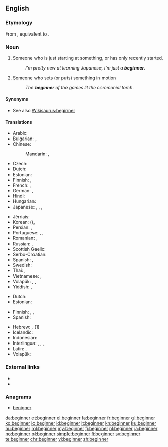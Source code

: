 ==English==

===Etymology===
From {{etyl|enm|en}} {{m|enm|begynner}}, equivalent to {{suffix|begin|er|lang=en}}.

===Noun===
{{en-noun}}

# Someone who is just starting at something, or has only recently started.
#: ''I'm pretty new at learning Japanese, I'm just a '''beginner'''''.
# Someone who sets (or puts) something in motion
#: ''The '''beginner''' of the games lit the ceremonial torch''.

====Synonyms====
* See also [[Wikisaurus:beginner]]

====Translations====
{{trans-top|someone who just recently started}}
* Arabic: {{t|ar|مُبْتَدِئ|m|tr=mubtadi'}}
* Bulgarian: {{t+|bg|начинаещ|m|tr=nachinaješt}}, {{t+|bg|новак|m|tr=novak}}
* Chinese:
*: Mandarin: {{t+|cmn|初學者|sc=Hani}}, {{t|cmn|初学者|tr=chūxuézhě|sc=Hani}}
* Czech: {{t|cs|začátečník|m}}
* Dutch: {{t+|nl|beginner|m}}
* Estonian: {{t|et|algaja}}
* Finnish: {{t+|fi|aloittelija}}, {{t+|fi|vasta-alkaja}}
* French: {{t+|fr|débutant|m}}, {{t+|fr|débutante|f}}
* German: {{t+|de|Anfänger|m}}, {{t+|de|Anfängerin|f}}
* Hindi: {{t|hi|शुरुआत|tr=śuruāt}}
* Hungarian: {{t+|hu|kezdő}}
* Japanese: {{t|ja|初心者|tr=しょしんしゃ, shoshinsha}}, {{t|ja|初学者|tr=しょがくしゃ, shogakusha}}, {{t|ja|ビギナー|tr=biginā}}, {{t|ja|新参|tr=しんざん, shinzan}}
{{trans-mid}}
* Jèrriais: {{t|roa-jer|c'menchant|m}}
* Korean: {{t+|ko|초심자|sc=Hang}} ({{t+|ko|初心者|sc=Hani}}), {{t+|ko|초보자|sc=Hang}}
* Persian: {{t+|fa|مبتدی}}, {{t+|fa|تازه‌کار}}
* Portuguese: {{t+|pt|novato|m}}, {{t|pt|iniciante}}, {{t+|pt|principiante}}
* Romanian: {{t+|ro|începător|m}}, {{t+|ro|începătoare|f}}
* Russian: {{t+|ru|начинающий|m|tr=načinájuščij}}, {{t+|ru|новичок|m|tr=novičók}}
* Scottish Gaelic: {{t|gd|neach-tòiseachaidh|m}}
* Serbo-Croatian: {{t+|sh|početnik|m}}
* Spanish: {{t+|es|principiante}}, {{t+|es|iniciado}}
* Swedish: {{t+|sv|nybörjare|c}}
* Thai: {{t|th|ผู้เริ่มเรียน|tr=pôo rêrm rian}}, {{t|th|มือใหม่|tr=meu mài}}
* Vietnamese: {{t|vi|người bắt đầu}}, {{t|vi|người mới học}}
* Volapük: {{qualifier|♂♀}} {{t+|vo|priman}}, {{qualifier|♂}} {{t|vo|hipriman}}, {{qualifier|♀}} {{t+|vo|jipriman}}
* Yiddish: {{t|yi|אָנפֿאַנגער|sc=Hebr}}, {{t|yi|אָנהייבער|m|sc=Hebr}}
{{trans-bottom}}

{{trans-top|someone who sets something in motion}}
* Dutch: {{t+|nl|starter}}
* Estonian: {{t|et|alustaja}}
{{trans-mid}}
* Finnish: {{t+|fi|avaaja}}, {{t+|fi|aloittaja}}, {{t+|fi|alkuunpanija}}
* Spanish: {{t+|es|iniciador}}
{{trans-bottom}}

{{checktrans-top}}
* Hebrew: {{t-check|he|מתחיל|m|tr=matkhyl|sc=Hebr}}, {{t-check|he|מתחילה|f|tr=matkhila|sc=Hebr}} (1)
* Icelandic: {{qualifier|1}} {{t-check|is|byrjandi|m}}
* Indonesian: {{t-check|id|mula|alt=pemula}}
* Interlingua: {{t-check|ia|comenciator}}, {{t-check|ia|comenciante}}, {{t-check|ia|initiator}}, {{t-check|ia|initiante}}
* Latin: {{t-check|la|inceptor}}, {{t-check|la|initiator}}
* Volapük: {{t-check|vo|beginan}}
{{trans-bottom}}

===External links===
* {{R:Webster 1913}}
* {{R:Century 1911}}

===Anagrams===
* [[benigner#English|benigner]]

[[da:beginner]]
[[et:beginner]]
[[el:beginner]]
[[fa:beginner]]
[[fr:beginner]]
[[gl:beginner]]
[[ko:beginner]]
[[io:beginner]]
[[id:beginner]]
[[it:beginner]]
[[kn:beginner]]
[[ku:beginner]]
[[hu:beginner]]
[[ml:beginner]]
[[my:beginner]]
[[fj:beginner]]
[[nl:beginner]]
[[ja:beginner]]
[[no:beginner]]
[[pl:beginner]]
[[simple:beginner]]
[[fi:beginner]]
[[sv:beginner]]
[[te:beginner]]
[[chr:beginner]]
[[vi:beginner]]
[[zh:beginner]]